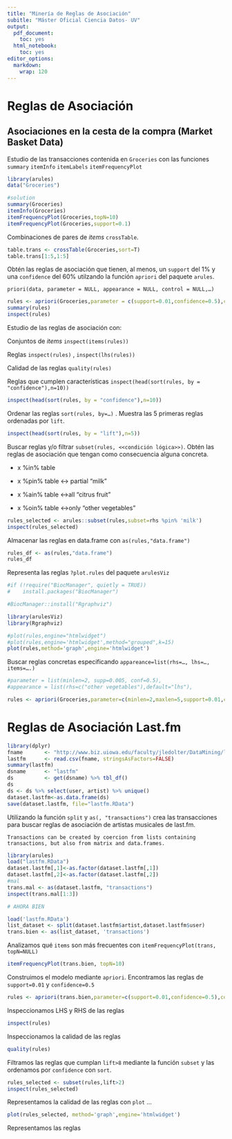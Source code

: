 ```yaml
---
title: "Minería de Reglas de Asociación"
subitle: "Máster Oficial Ciencia Datos- UV"
output:
  pdf_document:
    toc: yes
  html_notebook:
    toc: yes
editor_options: 
  markdown: 
    wrap: 120
---
```


# Reglas de Asociación

## Asociaciones en la cesta de la compra (Market Basket Data)

Estudio de las transacciones contenida en `Groceries` con las funciones `summary` `itemInfo` `itemLabels`
`itemFrequencyPlot`

```r
library(arules)
data("Groceries")

#solution
summary(Groceries)
itemInfo(Groceries)
itemFrequencyPlot(Groceries,topN=10)
itemFrequencyPlot(Groceries,support=0.1)
```

Combinaciones de pares de *items* `crossTable`.

```r
table.trans <- crossTable(Groceries,sort=T)
table.trans[1:5,1:5]

```

Obtén las reglas de asociación que tienen, al menos, un `support` del 1% y una `confidence` del 60% utilzando la función
`apriori` del paquete `arules`.

`priori(data, parameter = NULL, appearance = NULL, control = NULL,…)`

```r
rules <- apriori(Groceries,parameter = c(support=0.01,confidence=0.5),control=list(verbose=T))
summary(rules)
inspect(rules)
```

Estudio de las reglas de asociación con:

Conjuntos de *items* `inspect(items(rules))`

Reglas `inspect(rules)` , `inspect(lhs(rules))`

Calidad de las reglas `quality(rules)`

Reglas que cumplen características `inspect(head(sort(rules, by = "confidence"),n=10))`

```r
inspect(head(sort(rules, by = "confidence"),n=10))
```

Ordenar las reglas `sort(rules, by=…)` . Muestra las 5 primeras reglas ordenadas por `lift`.

```r
inspect(head(sort(rules, by = "lift"),n=5))
```

Buscar reglas y/o filtrar `subset(rules, <<condición lógica>>)`. Obtén las reglas de asociación que tengan como
consecuencia alguna concreta.

-   x %in% table

-   x %pin% table \<-> partial "milk"

-   x %ain% table \<->all "citrus fruit"

-   x %oin% table \<->only "other vegetables"

```r
rules_selected <- arules::subset(rules,subset=rhs %pin% 'milk')
inspect(rules_selected)
```

Almacenar las reglas en data.frame con `as(rules,"data.frame")`

```r
rules_df <- as(rules,"data.frame")
rules_df
```

Representa las reglas `?plot.rules` del paquete `arulesViz`
```r
#if (!require("BiocManager", quietly = TRUE))
#    install.packages("BiocManager")

#BiocManager::install("Rgraphviz")
```

```r
library(arulesViz)
library(Rgraphviz)

#plot(rules,engine="htmlwidget")
#plot(rules,engine='htmlwidget',method="grouped",k=15)
plot(rules,method='graph',engine='htmlwidget')
```

Buscar reglas concretas especificando `appareance=list(rhs=…, lhs=…, items=….)`

```r
#parameter = list(minlen=2, supp=0.005, conf=0.5),
#appearance = list(rhs=c("other vegetables"),default="lhs"),

rules <- apriori(Groceries,parameter=c(minlen=2,maxlen=5,support=0.01,confidence=0.5),appearance = list(rhs=c("other vegetables"),default="lhs"),control = list(verbose=F))

```

# Reglas de Asociación Last.fm

```r
library(dplyr)
fname       <- "http://www.biz.uiowa.edu/faculty/jledolter/DataMining/lastfm.csv"
lastfm      <- read.csv(fname, stringsAsFactors=FALSE)
summary(lastfm)
dsname      <- "lastfm"
ds          <- get(dsname) %>% tbl_df()
ds
ds <- ds %>% select(user, artist) %>% unique()
dataset.lastfm<-as.data.frame(ds)
save(dataset.lastfm, file="lastfm.RData")
```

Utilizando la función `split` y `as(, "transactions")` crea las transacciones para buscar reglas de asociación de
artistas musicales de last.fm.

`Transactions can be created by coercion from lists containing transactions, but also from matrix and data.frames.`

```r
library(arules)
load("lastfm.RData")
dataset.lastfm[,1]<-as.factor(dataset.lastfm[,1])
dataset.lastfm[,2]<-as.factor(dataset.lastfm[,2])
#mal
trans.mal <- as(dataset.lastfm, "transactions")
inspect(trans.mal[1:3])

# AHORA BIEN

load('lastfm.RData')
list_dataset <- split(dataset.lastfm$artist,dataset.lastfm$user)
trans.bien <- as(list_dataset, 'transactions')
```

Analizamos qué `items` son más frecuentes con `itemFrequencyPlot(trans, topN=NULL)`

```r
itemFrequencyPlot(trans.bien, topN=10)
```

Construimos el modelo mediante `apriori`. Encontramos las reglas de `support=0.01` y `confidence=0.5`

```r
rules <- apriori(trans.bien,parameter=c(support=0.01,confidence=0.5),control = list(verbose=F))

```

Inspeccionamos LHS y RHS de las reglas

```r
inspect(rules)
```

Inspeccionamos la calidad de las reglas

```r
quality(rules)
```

Filtramos las reglas que cumplan `lift>8` mediante la función `subset` y las ordenamos por `confidence` con `sort`.

```r
rules_selected <- subset(rules,lift>2)
inspect(rules_selected)
```

Representamos la calidad de las reglas con `plot` ...

```r
plot(rules_selected, method='graph',engine='htmlwidget')
```

Representamos las reglas

```r

```
